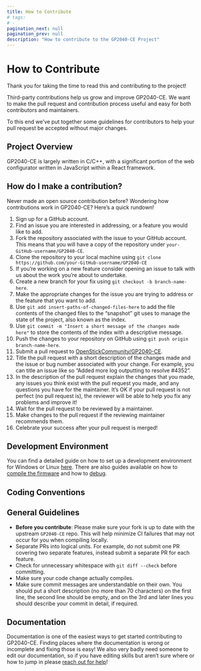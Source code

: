 ```yaml
---
title: How to Contribute
# tags:
# -
pagination_next: null
pagination_prev: null
description: "How to contribute to the GP2040-CE Project"
---
```


# How to Contribute

Thank you for taking the time to read this and contributing to the project!

Third-party contributions help us grow and improve GP2040-CE. We want to make the pull request and contribution process useful and easy for both contributors and maintainers.

To this end we’ve put together some guidelines for contributors to help your pull request be accepted without major changes.

## Project Overview

GP2040-CE is largely written in C/C++, with a significant portion of the web configurator written in JavaScript within a React framework.

## How do I make a contribution?

Never made an open source contribution before? Wondering how contributions work in GP2040-CE? Here’s a quick rundown!

1. Sign up for a GitHub account.
2. Find an issue you are interested in addressing, or a feature you would like to add.
3. Fork the repository associated with the issue to your GitHub account. This means that you will have a copy of the repository under `your-GitHub-username/GP2040-CE`.
4. Clone the repository to your local machine using `git clone https://github.com/your-GitHub-username/GP2040-CE`
5. If you’re working on a new feature consider opening an issue to talk with us about the work you’re about to undertake.
6. Create a new branch for your fix using `git checkout -b branch-name-here`.
7. Make the appropriate changes for the issue you are trying to address or the feature that you want to add.
8. Use `git add insert-paths-of-changed-files-here` to add the file contents of the changed files to the “snapshot” git uses to manage the state of the project, also known as the index.
9. Use `git commit -m "Insert a short message of the changes made here"` to store the contents of the index with a descriptive message.
10. Push the changes to your repository on GitHub using `git push origin branch-name-here`.
11. Submit a pull request to [OpenStickCommunity/GP2040-CE](https://github.com/OpenStickCommunity/GP2040-CE).
12. Title the pull request with a short description of the changes made and the issue or bug number associated with your change. For example, you can title an issue like so “Added more log outputting to resolve #4352”.
13. In the description of the pull request explain the changes that you made, any issues you think exist with the pull request you made, and any questions you have for the maintainer. It’s OK if your pull request is not perfect (no pull request is), the reviewer will be able to help you fix any problems and improve it!
14. Wait for the pull request to be reviewed by a maintainer.
15. Make changes to the pull request if the reviewing maintainer recommends them.
16. Celebrate your success after your pull request is merged!

## Development Environment

You can find a detailed guide on how to set up a development environment for Windows or Linux [here](/development/build-environment). There are also guides available on how to [compile the firmware](/development/compile-firmware) and how to [debug](/development/debugging).

## Coding Conventions

## General Guidelines

- **Before you contribute**: Please make sure your fork is up to date with the upstream `GP2040-CE` repo. This will help minimize CI failures that may not occur for you when compiling locally.
- Separate PRs into logical units. For example, do not submit one PR covering two separate features, instead submit a separate PR for each feature.
- Check for unnecessary whitespace with `git diff --check` before committing.
- Make sure your code change actually compiles.
- Make sure commit messages are understandable on their own. You should put a short description (no more than 70 characters) on the first line, the second line should be empty, and on the 3rd and later lines you should describe your commit in detail, if required.

## Documentation

Documentation is one of the easiest ways to get started contributing to GP2040-CE. Finding places where the documentation is wrong or incomplete and fixing those is easy! We also very badly need someone to edit our documentation, so if you have editing skills but aren’t sure where or how to jump in please [reach out for help](/getting-help-support)!
